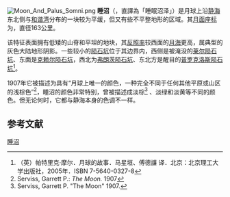 {{Infobox Lunar mare
|name=睡沼
|image=[[Image:Palus-somni-clem1.jpg|200px]]
|caption=
|latitude=14.1
|N_or_S=N
|longitude=45.0
|E_or_W=E
|diameter=143 公里
|eponym=睡眠沼泽
}}

[[Image:Moon_And_Palus_Somni.png|thumb]]
'''睡沼'''（{{lang-la|Palus Somni}}，直譯為「睡眠沼泽」）是月球上沿[[静海_(月球)|静海]]东北侧与[[和谐湾|和谐湾]]分布的一块较为平缓，但又有些不平整地形的区域。其[[月面座标|月面座标]]为{{coord|14.1|N|45|E|globe:moon|name=Palus Somni|display=title,inline}}，直径163公里。

该特征表面拥有低矮的山脊和平坦的地块，其[[反照率|反照率]]较西面的[[月海|月海]]更高，属典型的灰色大陆地形阴影。一些较小的[[陨石坑|陨石坑]]位于其边界内，西侧是被淹没的[[莱尔陨石坑|莱尔陨石坑]]、东面是[[克赖尔陨石坑|克赖尔陨石坑]]，西北为[[弗朗茨陨石坑|弗朗茨陨石坑]]、东北方是醒目的[[普罗克洛斯陨石坑|普罗克洛斯陨石坑]]<ref>（英）帕特里克·摩尔．月球的故事．马星垣、傅德譧 译．北京：北京理工大学出版社，2005年．ISBN 7-5640-0327-8</ref>。

1907年它被描述为具有“月球上唯一的颜色，一种完全不同于任何其他平原或山区的浅棕色”<ref>Serviss, Garrett P.: ''The Moon.'' 1907</ref>，睡沼的颜色非常特别，曾被描述成淡棕<ref>Serviss, Garrett P. "The Moon" 1907.</ref> 、淡绿和淡黄等不同的颜色。但无论何时，它都与静海本身的色调不一样。

==参考文献==
{{reflist}}

{{Lunar maria}}


[[Category:月海|睡沼]]